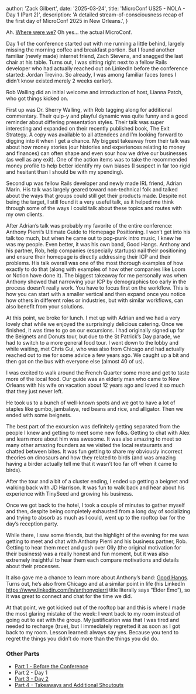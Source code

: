 
  author: 'Zack Gilbert',
  date: '2025-03-24',
  title: 'MicroConf US25 - NOLA - Day 1 (Part 2)',
  description: 'A detailed stream-of-consciousness recap of the first day of MicroConf 2025 in New Orleans.',
}


Ah. [Where were we?](/articles/microconf-us25-nola-part1) Oh yes… the actual MicroConf.

Day 1 of the conference started out with me running a little behind, largely missing the morning coffee and breakfast portion. But I found another familiar (newly made) internet friend, Zach Stevens, and snagged the last chair at his table. Turns out, I was sitting right next to a fellow Rails developer who had actually reached out on LinkedIn before the conference started: Jordan Trevino. So already, I was among familiar faces (ones I didn’t know existed merely 2 weeks earlier).

Rob Walling did an initial welcome and introduction of host, Lianna Patch, who got things kicked on.

First up was Dr. Sherry Walling, with Rob tagging along for additional commentary. Their quip-y and playful dynamic was quite funny and a good reminder about differing presentation styles. Their talk was super interesting and expanded on their recently published book, The Exit Strategy. A copy was available to all attendees and I’m looking forward to digging into it when I get a chance. My biggest takeaway from their talk was about how money stories (our histories and experiences relating to money and finances) can often shape and even sour how we drive our businesses (as well as any exit). One of the action items was to take the recommended money profile to help better identify my own biases (I suspect in far too rigid and hesitant than I should be with my spending).

Second up was fellow Rails developer and newly made IRL friend, Adrian Marin. His talk was largely geared toward non-technical folk and talked about the ways that groups could still get their products made. Despite not being the target, I still found it a very useful talk, as it helped me think through some of the ways I could talk about these topics and routes with my own clients.

After Adrian’s talk was probably my favorite of the entire conference: Anthony Pierri’s Ultimate Guide to Homepage Positioning. I won’t get into his talk too much, but when he came out to pop-punk intro music, I knew he was my people. Even better, it was his own band, Good Hangs. Anthony and his partner, Rob, help companies (especially startups) nail their positioning and ensure their homepage is directly addressing their ICP and their problems. His talk overall was one of the most thorough examples of how exactly to do that (along with examples of how other companies like Loom or Notion have done it). The biggest takeaway for me personally was when Anthony showed that narrowing your ICP by demographics too early in the process doesn’t really work. You have to focus first on the workflow. This is how you can start with a smaller vertical and then expand once you notice how others in different roles or industries, but with similar workflows, can also benefit from your solutions.

At this point, we broke for lunch. I met up with Adrian and we had a very lovely chat while we enjoyed the surprisingly delicious catering. Once we finished, it was time to go on our excursions. I had originally signed up for the Beignets and Donuts tour, but due to the St Patrick’s Day parade, we had to switch to a more general food tour. I went down to the lobby and while waiting, met Chris Gui, who was also from Chicago and had actually reached out to me for some advice a few years ago. We caught up a bit and then got on the bus with everyone else (almost 40 of us).

I was excited to walk around the French Quarter some more and get to taste more of the local food. Our guide was an elderly man who came to New Orleans with his wife on vacation about 12 years ago and loved it so much that they just never left.

He took us to a bunch of well-known spots and we got to have a lot of staples like gumbo, jambalaya, red beans and rice, and alligator. Then we ended with some beignets.

The best part of the excursion was definitely getting separated from the people I knew and getting to meet some new folks. Getting to chat with Alex and learn more about him was awesome. It was also amazing to meet so many other amazing founders as we visited the local restaurants and chatted between bites. It was fun getting to share my obviously incorrect theories on dinosaurs and how they related to birds (and was amazing having a birder actually tell me that it wasn’t too far off when it came to birds).

After the tour and a bit of a cluster ending, I ended up getting a beignet and walking back with JD Harrison. It was fun to walk back and hear about his experience with TinySeed and growing his business.

Once we got back to the hotel, I took a couple of minutes to gather myself and then, despite being completely exhausted from a long day of socializing and trying to absorb as much as I could, went up to the rooftop bar for the day’s reception party.

While there, I saw some friends, but the highlight of the evening for me was getting to meet and chat with Anthony Pierri and his business partner, Rob. Getting to hear them meet and gush over Olly (the original motivation for their business) was a really honest and fun moment, but it was also extremely insightful to hear them each compare motivations and details about their processes.

It also gave me a chance to learn more about Anthony’s band: [Good Hangs](https://open.spotify.com/artist/2a1joNabZ5FF1XpYEvgD9W?si=RcMkMt6xTBCyH4sfVofjyQ). Turns out, he’s also from Chicago and at a similar point in life (his LinkedIn https://www.linkedin.com/in/anthonypierri title literally says “Elder Emo”), so it was great to connect and chat for the time we did.

At that point, we got kicked out of the rooftop bar and this is where I made the most glaring mistake of the week: I went back to my room instead of going out to eat with the group. My justification was that I was tired and needed to recharge (true), but I immediately regretted it as soon as I got back to my room. Lesson learned: always say yes. Because you tend to regret the things you didn’t do more than the things you did do.


### Other Parts
* [Part 1 - Before the Conference](/articles/microconf-us25-nola-part1)
* Part 2 - Day 1
* [Part 3 - Day 2](/articles/microconf-us25-nola-part3-day2)
* [Part 4 - Takeaways and Additional Shoutouts](/articles/microconf-us25-nola-part4-takeaways)

